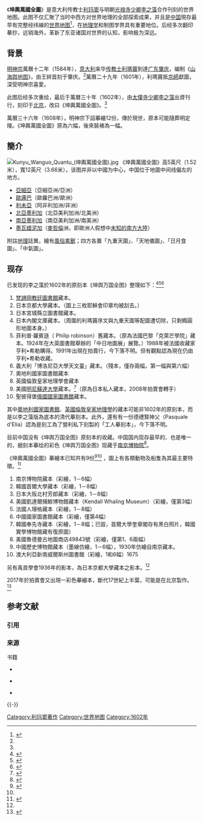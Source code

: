 {{multiple image
 | width = 250
 | footer =「坤輿萬國全圖」现存[[明尼苏达大学|明尼苏达大学]][[圖書館|圖書館]]版本，由美国[[國會圖書館_(美國)|國會圖書館]]扫描
 | image1 = Kunyu Wanguo Quantu by Matteo Ricci Plate 1-3.jpg
 | caption1 = 左 1-3 幅
 | image2 = Kunyu Wanguo Quantu by Matteo Ricci Plate 4-6.jpg
 | caption2 = 右 4-6 幅
 }}

《'''坤輿萬國全圖'''》是意大利传教士[[利玛窦|利玛窦]]与明朝[[光禄寺|光禄寺]][[少卿|少卿]][[李之藻|李之藻]]合作刊刻的世界地图。此图不仅汇聚了当时中西方对世界地理的全部探索成果，并且是[[中国|中国]]現存最早有完整经纬線的[[世界地图|世界地图]]<ref name=":0">{{Cite book|title=《图文天下——明清舆地学要籍》|last=故宫博物院|first=|publisher=紫禁城出版社|year=2011年9月|isbn=978-7-5134-0164-7|location=|pages=第一三八页}}</ref>，在[[地理学|地理学]]和制图学界具有重要地位。后经多次翻印摹抄，远销海外，革新了东亚诸国对世界的认知，影响极为深远。

== 背景 ==  
[[明神宗|明神宗]]萬曆十二年（1584年），[[意大利|意大利]]来华[[传教士|传教士]][[利瑪竇|利瑪竇]]到達[[广东|广东]][[肇庆|肇庆]]，编制《[[山海舆地全图|山海舆地图]]》，由王絆首刻于肇庆。<ref name=":0" />萬曆二十九年（1601年），利瑪竇抵[[京師|京師]]獻圖，深受明神宗喜愛。

此图后经多次重绘，最后于萬曆三十年（1602年），由[[太僕寺|太僕寺]][[少卿|少卿]][[李之藻|李之藻]]出資刊行，刻印于[[北京|北京]]，改曰《坤輿萬國全圖》。<ref name=":0" />

萬曆三十六年（1608年），明神宗下詔摹繪12份，傳於現世，原本可能隨葬明定陵。《坤輿萬國全圖》原為六幅，後來裝裱為一幅。

== 簡介 ==
[[File:Kunyu_Wanguo_Quantu_(坤輿萬國全圖).jpg|thumb]]
《坤輿萬國全圖》高5英尺（1.52米），寬12英尺（3.66米），该图并非以中國为中心，中国位于地圖中间线偏左的地方。
* [[亞洲|亞細亞]]（亞細亞洲/亞洲）
* [[歐洲|歐邏巴]]（歐羅巴洲/歐洲） 
* [[非洲|利未亞]]（阿非利加洲/非洲）
* [[北美洲|北亞墨利加]]（北亞美利加洲/北美洲）
* [[南美洲|南亞墨利加]]（南亞美利加洲/南美洲）
* [[未知的南方大陸|墨瓦蜡泥加]]（[[麥哲倫|麥哲倫]]洲，即歐洲人假想中[[未知的南方大陸|未知的南方大陸]]）

附註[[地理|地理]]誌異，繪有[[風俗|風俗]][[禽兽|禽獸]]；四方各置「九重天圖」、「天地儀圖」、「日月食圖」、「中氣圖」。

==现存==
已发现的李之藻於1602年的原刻本《坤舆万国全图》整理如下：<ref name=":2">{{Cite journal|title=新发现的《坤舆万国全图》及其学术价值|url=https://kns.cnki.net/kcms/detail/detail.aspx?dbcode=CJFD&dbname=CJFDLAST2017&filename=HJSY201701001|last2=梁杰龙|date=2017|journal=海交史研究|accessdate=2022-03-11|issue=01|doi=10.16674/j.cnki.cn35-1066/u.2017.01.001|pages=1–13|issn=1006-8384|last1=龚缨晏|archive-date=2022-05-14|archive-url=https://web.archive.org/web/20220514135409/https://kns.cnki.net/kcms/detail/detail.aspx?dbcode=CJFD&dbname=CJFDLAST2017&filename=HJSY201701001}}</ref><ref name=":1">{{Cite book|title=《近代中國的學術與藏書（精）》：俄藏利瑪竇《世界地圖》札記|last=高田時雄|publisher=中華書局|year=2018|isbn=9787101130546|location=北京|pages=p.593－p.604}}</ref><ref>{{Cite web|title=A 17TH CENTURY PRINT BY ZHONG WENTAO AFTER MATTEO RICCI|url=https://www.christies.com/lot/lot-5151739|access-date=2021-12-03|archive-date=2021-12-03|archive-url=https://web.archive.org/web/20211203225615/https://www.christies.com/lot/lot-5151739|dead-url=no}}</ref>

# [[梵蒂岡宗座圖書館|梵諦岡教廷圖書館]]藏本。
# 日本京都大學藏本。（圖上三枚耶穌會印章均被刮去。）
# 日本宮城縣立圖書館藏本。
# 日本內閣文庫藏本。（周圍的利瑪竇序文與九重天圖等配圖遭切除，只剩橢圓形地圖本身。）
# 菲利普·羅賓遜（ Philip robinson）舊藏本。（原為法國巴黎「克萊芒學院」藏本。1924年在大英圖書館舉辦的「中日地圖展」展覽。）1988年被法國收藏家亨利•希勒購得。1991年出現在拍賣行，今下落不明。但有觀點認為現在仍由亨利•希勒收藏。
# 義大利「博洛尼亞大學天文臺」藏本。（殘本，僅存兩幅，第一幅與第六幅）
# 奧地利國家圖書館藏本
# 英國倫敦皇家地理學會藏本
# 美國[[明尼苏达大学|明尼蘇達大學]]{{link-en|詹姆斯·福特·贝尔图书馆|James Ford Bell Library}}藏本。<ref name="Abbe">{{cite news|url=http://www.startribune.com/entertainment/art/79576487.html|title=Million-dollar map coming to Minnesota|last=Abbe|first=Mary|date=2009-12-18|work=Star Tribune|publisher=Star Tribune Company|accessdate=12 January 2010|location=Minneapolis|archive-date=2010-01-17|archive-url=https://web.archive.org/web/20100117035248/http://www.startribune.com/entertainment/art/79576487.html|dead-url=no}}</ref>（原為日本私人藏本，2008年拍賣會轉手）
# 聖彼得堡[[俄罗斯国家图书馆|俄國國家圖書館]]藏本。

其中[[奥地利国家图书馆|奧地利國家圖書館]]、[[英國皇家地理學會|英國倫敦皇家地理學]]的藏本可能非1602年的原刻本，而是以李之藻版為底本的清代摹刻本。此外，還有有一份德禮賢神父（Pasquale d'Elia）認為是刻工為了營利私下刻製的「工人摹刻本」，今下落不明。

目前中国没有《坤舆万国全图》原刻本的收藏。中国国内现存最早的、也是唯一的，据刻本摹绘的彩色《坤舆万国全图》现藏于[[南京博物院|南京博物院]]<ref>{{cite web |url=http://www.njmuseum.com/zh/new/20071126web/13.html |title=舆图之宝－－利玛窦《坤舆万国全图》 |publisher=''[[南京博物院|南京博物院]]'' |archiveurl=https://web.archive.org/web/20090302110202/http://www.njmuseum.com/zh/new/20071126web/13.html |archivedate=2009-03-02 |deadurl=yes |accessdate=2013-09-30 }}</ref>。

《坤輿萬國全圖》摹繪本已知共有9份<ref>{{Cite journal|title=南京博物院利玛窦《坤舆万国全图》藏本之诠注|url=https://kns.cnki.net/kcms/detail/detail.aspx?dbcode=CJFD&dbname=CJFDLAST2020&filename=LSLD202003010|last=阙维民|date=2020|journal=历史地理研究|accessdate=2022-03-11|issue=03|volume=40|pages=99–113+155|issn=2096-6822|archive-date=2022-05-14|archive-url=https://web.archive.org/web/20220514135410/https://kns.cnki.net/kcms/detail/detail.aspx?dbcode=CJFD&dbname=CJFDLAST2020&filename=LSLD202003010}}</ref><ref name=":2" /> ，圖上有各類動物及船隻為其最主要特徵。<ref name=":12">{{Cite book|title=利玛窦世界地图研究|last=黄时鉴、龚缨晏|publisher=上海古籍出版社|year=2004-9|isbn=9787532536962|pages=p.147}}</ref>

# 南京博物院藏本（彩繪，1－6幅）
# 韓國首爾大學藏本（彩繪，1－8幅）
# 日本大阪北村芳郎藏本（彩繪，1－8幅）
# 美國凱達爾捕鯨博物館藏本（Kendall Whaling Museum）（彩繪，僅第3幅）
# 法國人理格藏本（彩繪，1－8幅）
# 中國國家圖書館藏本（彩繪，僅第4幅）
# 韓國奉先寺藏本（彩繪，1－8幅；已毀，首爾大學奎章閣存有黑白照片，韓國實學博物館藏有復原圖）
# 美國魯德曼古地圖商店49843號（彩繪，僅第1、6兩幅）
# 中國歷史博物館藏本（墨線仿繪，1－6幅），1930年仿繪自南京藏本。
#澳大利亞新南威爾斯州圖書館（彩繪，1和6幅）1675

另有禹貢學會1936年的影本，為日本京都大學藏本之影本。<ref name=":1" />

2017年於拍賣會又出現一彩色摹繪本，斷代17世紀上半葉，可能是在北京製作。<ref>{{Cite web|title=利瑪竇《坤輿萬國全圖》驚現倫敦佳士得？|url=https://hk.thevalue.com/articles/christies-london-valuable-book-manuscript-2017-july-matteo-ricci-kunyu-wanquo-quantu|access-date=2021-12-03|archive-date=2021-12-03|archive-url=https://web.archive.org/web/20211203231600/https://hk.thevalue.com/articles/christies-london-valuable-book-manuscript-2017-july-matteo-ricci-kunyu-wanquo-quantu|dead-url=no}}</ref>

== 参考文献 ==
=== 引用 ===
{{Reflist}}

=== 来源 ===
{{refbegin}}
; 书籍
* {{cite book zh | authors = [[張廷玉|張廷玉]] 等 | title = 《[[明史|明史]]·外國六》| location = 清 | publisher =  | year = 1739年 }}

* {{cite book zh | authors = [[黃時鑒|黃時鑒]]、[[龔纓晏|龔纓晏]] | title = 《利瑪竇世界地圖研究》| location = 上海 | publisher = 上海古籍出版社 | year = 2004年 }}

* {{cite book zh | authors = [[李兆良|李兆良]] | title = 《坤輿萬國全圖解密》| location = 上海 | publisher = 上海交通大學出版社 | year = 2017年 }}


{{refend}}

{{-}}
{{中国地图}}

[[Category:利玛窦著作|Category:利玛窦著作]]
[[Category:世界地图|Category:世界地图]]
[[Category:1602年|Category:1602年]]